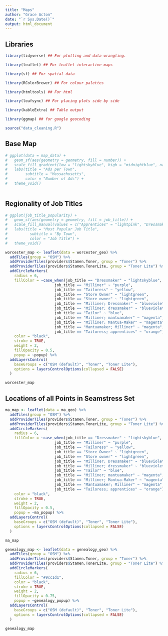 ```yaml
---
title: "Maps"
author: "Grace Acton"
date: "`r Sys.Date()`"
output: html_document
---
```


## Libraries

```r

library(tidyverse) ## For plotting and data wrangling.

library(leaflet) ## For leaflet interactive maps

library(sf) ## For spatial data

library(RColorBrewer) ## For colour palettes

library(htmltools) ## For html

library(leafsync) ## For placing plots side by side

library(kableExtra) ## Table output

library(ggmap) ## for google geocoding

source("data_cleaning.R")
```

## Base Map

```r
# ggplot(data = map_data) +
#   geom_sf(aes(geometry = geometry, fill = number)) +
#   scale_fill_gradient(low = "lightskyblue", high = "midnightblue", na.value = "white") +
#   labs(title = "Ads per Town",
#        subtitle = "Massachusetts",
#        color = "Number of Ads") +
#   theme_void()
  
```
## Regionality of Job Titles

```r
# ggplot(job_title_popularity) +
#   geom_sf(aes(geometry = geometry, fill = job_title)) +
#   scale_fill_manual(values = c("Apprentices" = "lightpink", "Dressmaker" = "lightskyblue", "Mantuamaker" = "lightgoldenrod", "Milliner" = "thistle", "Tailor" = "lightslategray", "Tailoress" = "darkseagreen1"), na.value = "white") +
#   labs(title = "Most Popular Job Title",
#          subtitle = "By Town",
#          color = "Job Title") +
#   theme_void()
```

```r

worcester_map <- leaflet(data = worcester_geo) %>% 
  addTiles(group = "OSM") %>%
  addProviderTiles(providers$Stamen.Toner, group = "Toner") %>%
  addProviderTiles(providers$Stamen.TonerLite, group = "Toner Lite") %>% 
  addCircleMarkers(
    radius = 6,
    fillColor = ~case_when(job_title == "Dressmaker" ~ "lightskyblue",
                      job_title == "Milliner" ~ "purple",
                      job_title == "Tailoress" ~ "yellow",
                      job_title == "Store Owner" ~ "lightgreen",
                      job_title == "Store owner" ~ "lightgreen",
                      job_title == "Milliner; Dressmaker" ~ "blueviolet",
                      job_title == "Milliner; dressmaker" ~ "blueviolet",
                      job_title == "Tailor" ~ "blue",
                      job_title == "Milliner; mantuamaker" ~ "magenta",
                      job_title == "Milliner; Mantua-Maker" ~ "magenta",
                      job_title == "Mantuamaker; Milliner" ~ "magenta",
                      job_title == "Tailoress; apprentices" ~ "orange"),
    color = "black",
    stroke = TRUE, 
    weight = 2,
    fillOpacity = 0.5,
    popup = ~popup) %>% 
  addLayersControl(
    baseGroups = c("OSM (default)", "Toner", "Toner Lite"),
    options = layersControlOptions(collapsed = FALSE)
  )

worcester_map

```

## Locations of all Points in Seamstress Set

```r

ma_map <- leaflet(data = ma_geo) %>% 
  addTiles(group = "OSM") %>%
  addProviderTiles(providers$Stamen.Toner, group = "Toner") %>%
  addProviderTiles(providers$Stamen.TonerLite, group = "Toner Lite") %>% 
  addCircleMarkers(
    radius = 6,
    fillColor = ~case_when(job_title == "Dressmaker" ~ "lightskyblue",
                      job_title == "Milliner" ~ "purple",
                      job_title == "Tailoress" ~ "yellow",
                      job_title == "Store Owner" ~ "lightgreen",
                      job_title == "Store owner" ~ "lightgreen",
                      job_title == "Milliner; Dressmaker" ~ "blueviolet",
                      job_title == "Milliner; dressmaker" ~ "blueviolet",
                      job_title == "Tailor" ~ "blue",
                      job_title == "Milliner; mantuamaker" ~ "magenta",
                      job_title == "Milliner; Mantua-Maker" ~ "magenta",
                      job_title == "Mantuamaker; Milliner" ~ "magenta",
                      job_title == "Tailoress; apprentices" ~ "orange"),
    color = "black",
    stroke = TRUE, 
    weight = 2,
    fillOpacity = 0.5,
    popup = ~ma_popup) %>% 
  addLayersControl(
    baseGroups = c("OSM (default)", "Toner", "Toner Lite"),
    options = layersControlOptions(collapsed = FALSE)
  )

ma_map
```


```r

genealogy_map <- leaflet(data = genealogy_geo) %>% 
  addTiles(group = "OSM") %>%
  addProviderTiles(providers$Stamen.Toner, group = "Toner") %>%
  addProviderTiles(providers$Stamen.TonerLite, group = "Toner Lite") %>% 
  addCircleMarkers(
    radius = 6,
    fillColor = "#9cc1d1",
    color = "black",
    stroke = TRUE, 
    weight = 2,
    fillOpacity = 0.75,
    popup = ~genealogy_popup) %>% 
  addLayersControl(
    baseGroups = c("OSM (default)", "Toner", "Toner Lite"),
    options = layersControlOptions(collapsed = FALSE)
  )

genealogy_map
```

